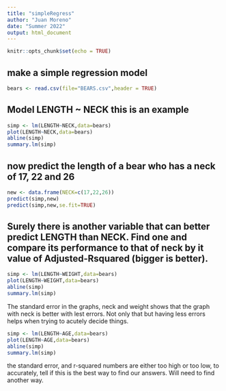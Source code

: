 ```yaml
---
title: "simpleRegress"
author: "Juan Moreno"
date: "Summer 2022"
output: html_document
---
```


```r
knitr::opts_chunk$set(echo = TRUE)
```

## make a simple regression model

```r
bears <- read.csv(file="BEARS.csv",header = TRUE)
```

## Model LENGTH ~ NECK  this is an example  

```r
simp <- lm(LENGTH~NECK,data=bears)
plot(LENGTH~NECK,data=bears)
abline(simp)
summary.lm(simp)
```

## now predict the length of a bear who has a neck of 17, 22 and 26


```r
new <- data.frame(NECK=c(17,22,26))
predict(simp,new)
predict(simp,new,se.fit=TRUE)
```
## Surely there is another variable that can better predict LENGTH than NECK. Find one and compare its performance to that of neck by it value of Adjusted-Rsquared (bigger is better).
```r
simp <- lm(LENGTH~WEIGHT,data=bears)
plot(LENGTH~WEIGHT,data=bears)
abline(simp)
summary.lm(simp)
```

The standard error in the graphs, neck and weight  shows that the graph with neck is better with lest errors. Not only that but having less errors helps when trying to acutely decide things.


```r
simp <- lm(LENGTH~AGE,data=bears)
plot(LENGTH~AGE,data=bears)
abline(simp)
summary.lm(simp)
```
the standard error, and r-squared numbers are either too high or too low, to accurately, tell if this is the best way to find our answers. Will need to find another way.  




